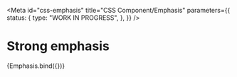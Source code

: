 <!-- @license CC0-1.0 -->


<Meta
  id="css-emphasis"
  title="CSS Component/Emphasis"
  parameters={{
    status: {
      type: "WORK IN PROGRESS",
    },
  }}
/>

# Strong emphasis

<Canvas>
  <Story
    name="--strong"
    args={{
      strong: true,
      textContent: "The Quick Brown Fox Jumps Over The Lazy Dog",
    }}
  >
    {Emphasis.bind({})}
  </Story>
</Canvas>
